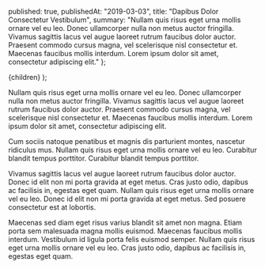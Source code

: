 
  published: true,
  publishedAt: "2019-03-03",
  title: "Dapibus Dolor Consectetur Vestibulum",
  summary:
    "Nullam quis risus eget urna mollis ornare vel eu leo. Donec ullamcorper nulla non metus auctor fringilla. Vivamus sagittis lacus vel augue laoreet rutrum faucibus dolor auctor. Praesent commodo cursus magna, vel scelerisque nisl consectetur et. Maecenas faucibus mollis interdum. Lorem ipsum dolor sit amet, consectetur adipiscing elit."
};

  <BlogPost path={url.pathname} meta={meta}>
    {children}
  </BlogPost>
);

Nullam quis risus eget urna mollis ornare vel eu leo. Donec ullamcorper nulla non metus auctor fringilla. Vivamus sagittis lacus vel augue laoreet rutrum faucibus dolor auctor. Praesent commodo cursus magna, vel scelerisque nisl consectetur et. Maecenas faucibus mollis interdum. Lorem ipsum dolor sit amet, consectetur adipiscing elit.

Cum sociis natoque penatibus et magnis dis parturient montes, nascetur ridiculus mus. Nullam quis risus eget urna mollis ornare vel eu leo. Curabitur blandit tempus porttitor. Curabitur blandit tempus porttitor.

Vivamus sagittis lacus vel augue laoreet rutrum faucibus dolor auctor. Donec id elit non mi porta gravida at eget metus. Cras justo odio, dapibus ac facilisis in, egestas eget quam. Nullam quis risus eget urna mollis ornare vel eu leo. Donec id elit non mi porta gravida at eget metus. Sed posuere consectetur est at lobortis.

Maecenas sed diam eget risus varius blandit sit amet non magna. Etiam porta sem malesuada magna mollis euismod. Maecenas faucibus mollis interdum. Vestibulum id ligula porta felis euismod semper. Nullam quis risus eget urna mollis ornare vel eu leo. Cras justo odio, dapibus ac facilisis in, egestas eget quam.
